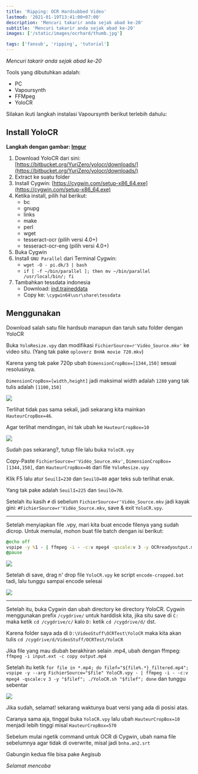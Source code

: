```yaml
---
title: 'Ripping: OCR Hardsubbed Video'
lastmod: '2021-01-19T13:41:00+07:00'
description: 'Mencuri takarir anda sejak abad ke-20'
subtitle: 'Mencuri takarir anda sejak abad ke-20'
images: ['/static/images/ocrhard/thumb.jpg']

tags: ['fansub', 'ripping', 'tutorial']
---
```


_Mencuri takarir anda sejak abad ke-20_

<!--more-->

Tools yang dibutuhkan adalah:

- PC
- Vapoursynth
- FFMpeg
- YoloCR

Silakan ikuti langkah instalasi Vapoursynth berikut terlebih dahulu:

<Gist id="6f8583c32a8f23e367688ebac0c9d0e0" />

## Install YoloCR

**Langkah dengan gambar: [Imgur](https://imgur.com/a/oBFP5Mg)**

1. Download YoloCR dari sini: [https://bitbucket.org/YuriZero/yolocr/downloads/](https://bitbucket.org/YuriZero/yolocr/downloads/)
2. Extract ke suatu folder
3. Install Cygwin: [https://cygwin.com/setup-x86_64.exe](https://cygwin.com/setup-x86_64.exe)
4. Ketika install, pilih hal berikut:
   - bc
   - gnupg
   - links
   - make
   - perl
   - wget
   - tesseract-ocr (pilih versi 4.0+)
   - tesseract-ocr-eng (pilih versi 4.0+)
5. Buka Cygwin
6. Install `GNU Parallel` dari Terminal Cygwin:
   - `wget -O - pi.dk/3 | bash`
   - `if [ -f ~/bin/parallel ]; then mv ~/bin/parallel /usr/local/bin/; fi`
7. Tambahkan tessdata indonesia
   - Download: [ind.traineddata](https://github.com/tesseract-ocr/tessdata_best/blob/master/ind.traineddata)
   - Copy ke: `\cygwin64\usr\share\tessdata`

## Menggunakan

Download salah satu file hardsub manapun dan taruh satu folder dengan YoloCR

Buka `YoloResize.vpy` dan modifikasi `FichierSource=r'Vidéo_Source.mkv'` ke video situ. (Yang tak pake `oploverz BnHA movie 720.mkv`)

Karena yang tak pake 720p ubah `DimensionCropBox=[1344,150]` sesuai resolusinya.

`DimensionCropBox=[width,height]` jadi maksimal width adalah `1280` yang tak tulis adalah `[1100,150]`

<Image src="/static/images/ocrhard/01.png" caption="Atur Cropping" />

Terlihat tidak pas sama sekali, jadi sekarang kita mainkan `HauteurCropBox=46`.

Agar terlihat mendingan, ini tak ubah ke `HauteurCropBox=10`

<Image src="/static/images/ocrhard/02.png" caption="Atur Cropping (2)" />

Sudah pas sekarang?, tutup file lalu buka `YoloCR.vpy`

Copy-Paste `FichierSource=r'Vidéo_Source.mkv'`, `DimensionCropBox=[1344,150]`, dan `HauteurCropBox=46` dari file `YoloResize.vpy`

Klik F5 lalu atur `SeuilI=230` dan `SeuilO=80` agar teks sub terlihat enak.

Yang tak pake adalah `SeuilI=225` dan `SeuilO=70`.

Setelah itu kasih `#` di sebelum `FichierSource=r'Vidéo_Source.mkv` jadi kayak gini: `#FichierSource=r'Vidéo_Source.mkv`, save & exit `YoloCR.vpy`.

---

Setelah menyiapkan file .vpy, mari kita buat encode filenya yang sudah dicrop.
Untuk memulai, mohon buat file batch dengan isi berikut:

```batch:encode-cropped.bat
@echo off
vspipe -y %1 - | ffmpeg -i - -c:v mpeg4 -qscale:v 3 -y OCRreadyoutput.mp4
@pause
```

<Image src="/static/images/ocrhard/03.png" caption="Encode script" />

Setelah di save, drag n' drop file `YoloCR.vpy` ke script `encode-cropped.bat` tadi, lalu tunggu sampai encode selesai

<Image src="/static/images/ocrhard/04.png" caption="Encoding..." />

---

Setelah itu, buka Cygwin dan ubah directory ke directory YoloCR. Cygwin menggunakan prefix `/cygdrive/` untuk harddisk kita, jika situ save di `C:` maka ketik `cd /cygdrive/c/` kalo `D:` ketik `cd /cygdrive/d/` dst.

Karena folder saya ada di `D:\VideoStuff\OCRTest\YoloCR` maka kita akan tulis `cd /cygdrive/d/VideoStuff/OCRTest/YoloCR`

Jika file yang mau diubah berakhiran selain .mp4, ubah dengan ffmpeg: `ffmpeg -i input.ext -c copy output.mp4`

Setelah itu ketik `for file in *.mp4; do filef="${file%.*}_filtered.mp4"; vspipe -y --arg FichierSource="$file" YoloCR.vpy - | ffmpeg -i - -c:v mpeg4 -qscale:v 3 -y "$filef"; ./YoloCR.sh "$filef"; done` dan tunggu sebentar

<Image src="/static/images/ocrhard/05.png" caption="Proses OCR" />

Jika sudah, selamat! sekarang waktunya buat versi yang ada di posisi atas.

Caranya sama aja, tinggal buka `YoloCR.vpy` lalu ubah `HauteurCropBox=10` menjadi lebih tinggi misal `HauteurCropBox=570`

Sebelum mulai ngetik command untuk OCR di Cygwin, ubah nama file sebelumnya agar tidak di overwrite, misal jadi `bnha.an2.srt`

Gabungin kedua file bisa pake Aegisub

_Selamat mencoba_

